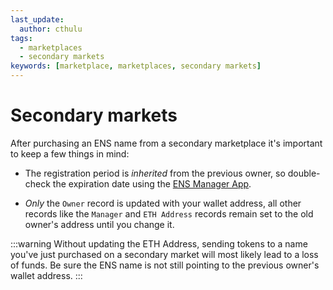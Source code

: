 ```yaml
---
last_update:
  author: cthulu
tags:
  - marketplaces
  - secondary markets
keywords: [marketplace, marketplaces, secondary markets]
---
```


# Secondary markets
After purchasing an ENS name from a secondary marketplace it's important to keep a few things in mind:

 * The registration period is *inherited* from the previous owner, so double-check the expiration date using the [ENS Manager App](https://app.ens.domains).
  
 * *Only* the `Owner` record is updated with your wallet address, all other records like the `Manager` and `ETH Address` records remain set to the old owner's address until you change it.

:::warning
Without updating the ETH Address, sending tokens to a name you've just purchased on a secondary market will most likely lead to a loss of funds. Be sure 
the ENS name is not still pointing to the previous owner's wallet address.
:::
